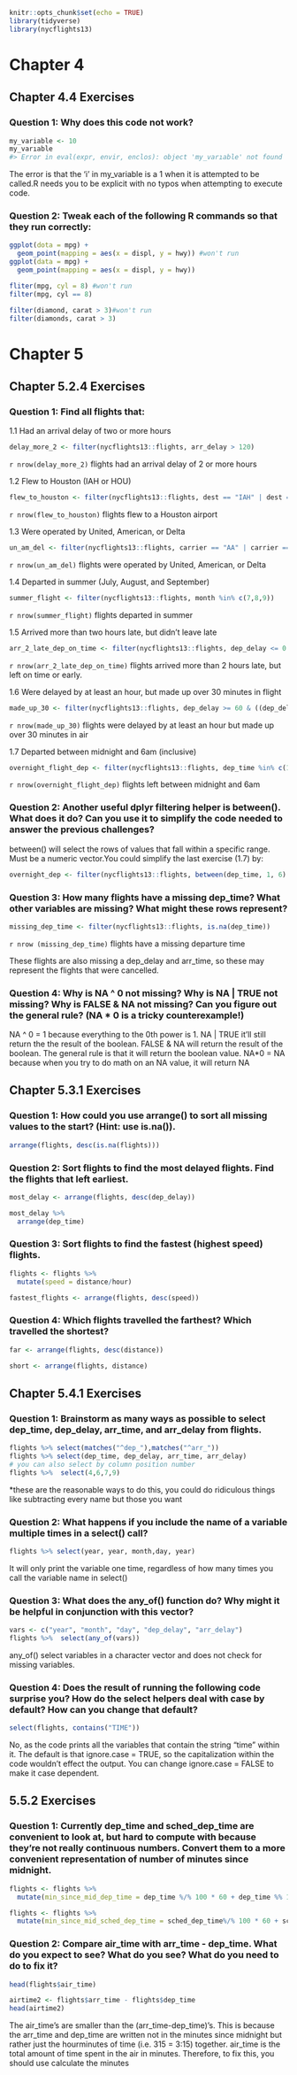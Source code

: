 
```r
knitr::opts_chunk$set(echo = TRUE)
library(tidyverse)
library(nycflights13)
```

# Chapter 4

## Chapter 4.4 Exercises

### Question 1: Why does this code not work?
```r
my_variable <- 10
my_varıable
#> Error in eval(expr, envir, enclos): object 'my_varıable' not found
```

The error is that the 'i' in my_variable is a 1 when it is attempted to be called.R needs you to be explicit with no typos when attempting to execute code.

### Question 2: Tweak each of the following R commands so that they run correctly:

```r
ggplot(dota = mpg) + 
  geom_point(mapping = aes(x = displ, y = hwy)) #won't run
ggplot(data = mpg) + 
  geom_point(mapping = aes(x = displ, y = hwy))

fliter(mpg, cyl = 8) #won't run
filter(mpg, cyl == 8)

filter(diamond, carat > 3)#won't run
filter(diamonds, carat > 3)
```

# Chapter 5

## Chapter 5.2.4 Exercises

### Question 1: Find all flights that:

1.1 Had an arrival delay of two or more hours
```r
delay_more_2 <- filter(nycflights13::flights, arr_delay > 120)
```

`r nrow(delay_more_2)` flights had an arrival delay of 2 or more hours

1.2 Flew to Houston (IAH or HOU)
```r
flew_to_houston <- filter(nycflights13::flights, dest == "IAH" | dest == "HOU")
```

`r nrow(flew_to_houston)` flights flew to a Houston airport

1.3 Were operated by United, American, or Delta
```r
un_am_del <- filter(nycflights13::flights, carrier == "AA" | carrier == "DL" | carrier == "UA")
```

`r nrow(un_am_del)` flights were operated by United, American, or Delta

1.4 Departed in summer (July, August, and September)
```r
summer_flight <- filter(nycflights13::flights, month %in% c(7,8,9))
```

`r nrow(summer_flight)` flights departed in summer

1.5 Arrived more than two hours late, but didn’t leave late
```r
arr_2_late_dep_on_time <- filter(nycflights13::flights, dep_delay <= 0 & arr_delay > 120)
```

`r nrow(arr_2_late_dep_on_time)` flights arrived more than 2 hours late, but left on time or early.

1.6 Were delayed by at least an hour, but made up over 30 minutes in flight
```r
made_up_30 <- filter(nycflights13::flights, dep_delay >= 60 & ((dep_delay - arr_delay) > 30))
```

`r nrow(made_up_30)` flights were delayed by at least an hour but made up over 30 minutes in air

1.7 Departed between midnight and 6am (inclusive)
```r
overnight_flight_dep <- filter(nycflights13::flights, dep_time %in% c(12,1,2,3,4,5,6))
```

`r nrow(overnight_flight_dep)` flights left between midnight and 6am

### Question 2: Another useful dplyr filtering helper is between(). What does it do? Can you use it to simplify the code needed to answer the previous challenges?

between() will select the rows of values that fall within a specific range. Must be a numeric vector.You could simplify the last exercise (1.7) by:
```r
overnight_dep <- filter(nycflights13::flights, between(dep_time, 1, 6) | dep_time ==12)
```

### Question 3: How many flights have a missing dep_time? What other variables are missing? What might these rows represent?

```r
missing_dep_time <- filter(nycflights13::flights, is.na(dep_time))
```

`r nrow (missing_dep_time)` flights have a missing departure time

These flights are also missing a dep_delay and arr_time, so these may represent the flights that were cancelled.

### Question 4: Why is NA ^ 0 not missing? Why is NA | TRUE not missing? Why is FALSE & NA not missing? Can you figure out the general rule? (NA * 0 is a tricky counterexample!)

NA ^ 0 = 1 because everything to the 0th power is 1.
NA | TRUE it'll still return the the result of the boolean.
FALSE & NA will return the result of the boolean.
The general rule is that it will return the boolean value.
NA*0 = NA because when you try to do math on an NA value, it will return NA

## Chapter 5.3.1 Exercises

### Question 1: How could you use arrange() to sort all missing values to the start? (Hint: use is.na()).

```r
arrange(flights, desc(is.na(flights)))
```

### Question 2: Sort flights to find the most delayed flights. Find the flights that left earliest.

```r
most_delay <- arrange(flights, desc(dep_delay))

most_delay %>% 
  arrange(dep_time)
```

### Question 3: Sort flights to find the fastest (highest speed) flights.

```r
flights <- flights %>% 
  mutate(speed = distance/hour)

fastest_flights <- arrange(flights, desc(speed))
```

### Question 4: Which flights travelled the farthest? Which travelled the shortest?

```r
far <- arrange(flights, desc(distance))

short <- arrange(flights, distance)
```

## Chapter 5.4.1 Exercises

### Question 1: Brainstorm as many ways as possible to select dep_time, dep_delay, arr_time, and arr_delay from flights.

```r
flights %>% select(matches("^dep_"),matches("^arr_"))
flights %>% select(dep_time, dep_delay, arr_time, arr_delay)
# you can also select by column position number
flights %>%  select(4,6,7,9)
```
*these are the reasonable ways to do this, you could do ridiculous things like subtracting every name but those you want

### Question 2: What happens if you include the name of a variable multiple times in a select() call?

```r
flights %>% select(year, year, month,day, year)
```

It will only print the variable one time, regardless of how many times you call the variable name in select()

### Question 3: What does the any_of() function do? Why might it be helpful in conjunction with this vector?

```r

vars <- c("year", "month", "day", "dep_delay", "arr_delay")
flights %>%  select(any_of(vars))
```

any_of() select variables in a character vector and does not check for missing variables.

### Question 4: Does the result of running the following code surprise you? How do the select helpers deal with case by default? How can you change that default?

```r
select(flights, contains("TIME"))
```
No, as the code prints all the variables that contain the string "time" within it. The default is that ignore.case = TRUE, so the capitalization within the code wouldn't effect the output. You can change ignore.case = FALSE to make it case dependent.

## 5.5.2 Exercises

### Question 1: Currently dep_time and sched_dep_time are convenient to look at, but hard to compute with because they’re not really continuous numbers. Convert them to a more convenient representation of number of minutes since midnight.

```r
flights <- flights %>% 
  mutate(min_since_mid_dep_time = dep_time %/% 100 * 60 + dep_time %% 100)

flights <- flights %>% 
  mutate(min_since_mid_sched_dep_time = sched_dep_time%/% 100 * 60 + sched_dep_time %% 100)
```

### Question 2: Compare air_time with arr_time - dep_time. What do you expect to see? What do you see? What do you need to do to fix it?

```r
head(flights$air_time)

airtime2 <- flights$arr_time - flights$dep_time
head(airtime2)
```

The air_time's are smaller than the (arr_time-dep_time)'s. This is because the arr_time and dep_time are written not in the minutes since midnight but rather just the hourminutes of time (i.e. 315 = 3:15) together. air_time is the total amount of time spent in the air in minutes. Therefore, to fix this, you should use calculate the minutes